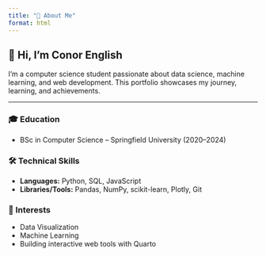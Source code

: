 ```yaml
---
title: "👤 About Me"
format: html
---
```


<div class="fade-in container mt-4">

<div class="card shadow-sm p-4">
<h2>👋 Hi, I'm Conor English</h2>

<p>
I'm a computer science student passionate about data science, machine learning, and web development. This portfolio showcases my journey, learning, and achievements.
</p>

<hr>

<h3>🎓 Education</h3>
<ul>
  <li>BSc in Computer Science – Springfield University (2020–2024)</li>
</ul>

<h3>🛠️ Technical Skills</h3>
<ul>
  <li><strong>Languages:</strong> Python, SQL, JavaScript</li>
  <li><strong>Libraries/Tools:</strong> Pandas, NumPy, scikit-learn, Plotly, Git</li>
</ul>

<h3>🌱 Interests</h3>
<ul>
  <li>Data Visualization</li>
  <li>Machine Learning</li>
  <li>Building interactive web tools with Quarto</li>
</ul>
</div>
</div>
